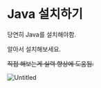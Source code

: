 # Java 설치하기

당연히 Java를 설치해야함.

알아서 설치해보세요.

~~직접 해보는게 실력 향상에 도움됨.~~

![Untitled](https://s3.us-west-2.amazonaws.com/secure.notion-static.com/6ef79bf5-b9d2-4cc4-bebf-eff5e25b3f80/Untitled.png?X-Amz-Algorithm=AWS4-HMAC-SHA256&X-Amz-Content-Sha256=UNSIGNED-PAYLOAD&X-Amz-Credential=AKIAT73L2G45EIPT3X45%2F20221126%2Fus-west-2%2Fs3%2Faws4_request&X-Amz-Date=20221126T155842Z&X-Amz-Expires=86400&X-Amz-Signature=fb76103268db4d2db9ed2f1dc2ff9c77341985289f547772ea136a06af602de8&X-Amz-SignedHeaders=host&response-content-disposition=filename%3D%22Untitled.png%22&x-id=GetObject)